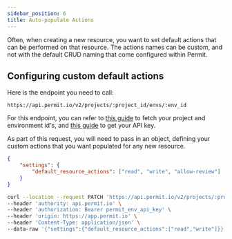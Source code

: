 ```yaml
---
sidebar_position: 6
title: Auto-populate Actions
---
```


Often, when creating a new resource, you want to set default actions that can be performed on that resource.
The actions names can be custom, and not with the default CRUD naming that come configured within Permit.

## Configuring custom default actions

Here is the endpoint you need to call:

`https://api.permit.io/v2/projects/:project_id/envs/:env_id`

For this endpoint, you can refer to [this guide](/api/examples/get-project-and-env) to fetch your project and environment id's,
and [this guide](/api/api-with-cli/#get-your-api-key) to get your API key.

As part of this request, you will need to pass in an object, defining your custom actions that you want populated for any
new resource.

```json
{
	"settings": {
		"default_resource_actions": ["read", "write", "allow-review"]
	}
}
```

```bash
curl --location --request PATCH 'https://api.permit.io/v2/projects/:project_id/envs/:env_id' \
--header 'authority: api.permit.io' \
--header 'authorization: Bearer permit_env_api_key' \
--header 'origin: https://app.permit.io' \
--header 'Content-Type: application/json' \
--data-raw '{"settings":{"default_resource_actions":["read","write"]}}'
```
